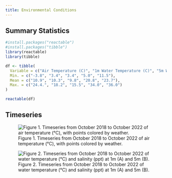 ```yaml
---
title: Environmental Conditions
---
```


## Summary Statistics

```r
#install.packages("reactable")
#install.packages("tibble")
library(reactable)
library(tibble)

df <- tibble(
  Variable = c("Air Temperature (C)", "1m Water Temperature (C)", "5m Water Temperature C)", "1m Salinity (ppt)", "5m Salinity (ppt)"),
  Min. = c("-3.8", "3.4", "3.4", "5.0", "11.5"),
  Mean = c("10.9", "10.3", "9.8", "20.8", "23.7"),
  Max. = c("24.4.", "18.2", "15.5", "34.0", "36.0")
)

reactable(df)
```

## Timeseries

![Figure 1. Timeseries from October 2018 to October 2022 of air temperature (&deg;C), with points colored by weather.](https://user-images.githubusercontent.com/67389727/202300773-93ae947a-ebc4-4e0b-9270-74e64c404fce.jpg)

![Figure 2. Timeseries from October 2018 to October 2022 of water temperature (&deg;C) and salinity (ppt) at 1m (A) and 5m (B).](https://user-images.githubusercontent.com/67389727/202297622-f81d6c22-398d-40e4-bc84-a960508cff75.jpg)
